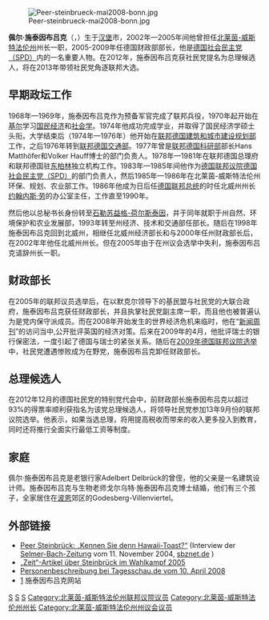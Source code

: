 {{noteTA
|T=zh-tw:佩爾·史坦布律克;zh-cn:佩尔·施泰因布吕克;zh-hk:佩爾·施泰因布呂克;
|1=zh-tw:史坦布律克;zh-cn:施泰因布吕克;zh-hk:施泰因布呂克;
}}
[[File:Peer-steinbrueck-mai2008-bonn.jpg|thumb]]

'''佩尔·施泰因布吕克'''（'''{{lang|de|Peer Steinbrück}}'''，{{bd|1947年|1月10日|catIdx=S}}）生于[[汉堡|汉堡]]市，2002年—2005年间他曾担任[[北莱茵-威斯特法伦州|北莱茵-威斯特法伦州]]州长一职，2005-2009年任德国财政部部长，他是[[德国社会民主党|德国社会民主党（SPD）]]内的一名重要人物。在2012年，施泰因布吕克获社民党提名为总理候选人，将在2013年带领社民党角逐联邦大选。

== 早期政坛工作 ==
1968年—1969年，施泰因布吕克作为预备军官完成了联邦兵役，1970年起开始在[[基尔|基尔]]学习[[国民经济|国民经济]]和[[社会学|社会学]]。1974年他成功完成学业，并取得了国民经济学硕士头衔。大学结束后（1974年—1976年）他开始在[[联邦德国建筑和城市建设规划部|联邦德国建筑和城市建设规划部]]工作，之后1976年转到[[联邦德国交通部|联邦德国交通部]]。1977年曾是[[联邦德国科研部|联邦德国科研部]]部长Hans Matthöfer和Volker Hauff博士的部门负责人。1978年—1981年在联邦德国总理府和联邦德国驻[[东柏林|东柏林]]独立机构工作。1983年—1985年间他作为[[德国联邦议院|德国联邦议院]][[德国社会民主党|德国社会民主党（SPD）]]的部门负责人，然后1985年—1986年在北莱茵-威斯特法伦州环保、规划、农业部工作。1986年他成为日后任[[德国联邦总统|德国联邦总统]]的时任北威州州长[[约翰内斯·劳|约翰内斯·劳]]的办公室主任，工作直至1990年。

然后他以总秘书长身份转至[[石勒苏益格-荷尔斯泰因|石勒苏益格-荷尔斯泰因]]，并于同年就职于州自然、环境保护和农业发展部，1993年转至州经济、技术和交通部任部长。随后在1998年施泰因布吕克回到北威州，相继任北威州经济部长和与2000年任州财政部长后，在2002年年他任北威州州长。但在2005年由于在州议会选举中失利，施泰因布吕克请辞州长一职。

== 财政部长 ==
在2005年的联邦议员选举后，在以默克尔领导下的基民盟与社民党的大联合政府，施泰因布吕克获任财政部长，并且执掌社民党副主席一职，而且他也被普遍认为是党内保守派成员。而在2008年开始发生的世界经济危机来临时，他在“[[新闻周刊|新闻周刊]]”的访问当中,公开批评英国的经济对策。后来在2009年的4月，他批评瑞士的银行保密法，一度引起了德国与瑞士的紧张关系。随后在[[2009年德国联邦议院选举|2009年德国联邦议院选举]]中，社民党遭遇惨败成为在野党，施泰因布吕克卸任财政部长。

== 总理候选人 ==
在2012年12月的德国社民党的特别党代会中，前财政部长施泰因布吕克以超过93%的得票率顺利获指名为该党总理候选人，将领导社民党参加13年9月份的联邦议院选举。他表示，如果当选总理，将用提高税收而带来的收入更多投入到教育，同时还将推行全面实行最低工资等制度。

== 家庭 ==

佩尔·施泰因布吕克是老银行家Adelbert Delbrück的曾侄，他的父亲是一名建筑设计师。施泰因布吕克与生物老师戈尔乌特·施泰因布吕克博士结婚，他们有三个孩子，全家居住在[[波恩|波恩]]郊区的Godesberg-Villenviertel。

== 外部链接 ==
* [http://www.sbznet.de/?rubrik=politix&thema=04-12-08-01 Peer Steinbrück: „Kennen Sie denn Hawaii-Toast?“] {{Wayback|url=http://www.sbznet.de/?rubrik=politix&thema=04-12-08-01 |date=20160303192227 }} (Interview der [[Selmer-Bach-Zeitung|Selmer-Bach-Zeitung]] vom 11. November 2004, [http://www.sbznet.de sbznet.de] {{Wayback|url=http://www.sbznet.de/ |date=20201029052202 }})
* [http://www.zeit.de/2005/20/PeerSteinbr_9fck „Zeit“-Artikel über Steinbrück im Wahlkampf 2005] {{Wayback|url=http://www.zeit.de/2005/20/PeerSteinbr_9fck |date=20191225150906 }}
* [https://web.archive.org/web/20090202114059/http://www.tagesschau.de/inland/steinbrueck56.html Personenbeschreibung bei Tagesschau.de vom 10. April 2008]
* [http://peer-steinbrueck.de/] {{Wayback|url=http://peer-steinbrueck.de/ |date=20161019161959 }}施泰因布吕克网站

{{start box}}
{{s-before|[[汉斯·艾歇尔|汉斯·艾歇尔]]}}
{{s-title|[[联邦德国财政部长|联邦德国财政部长]]|2005年-2009年}}
{{s-after|[[沃尔夫冈·朔伊布勒|沃尔夫冈·朔伊布勒]]}}
{{end box}}

{{start box}}
{{s-before|[http://de.wikipedia.org/wiki/Wolfgang_Clement Wolfgang Clement]}}
{{s-title|[[北莱茵-威斯特法伦州州长|北莱茵-威斯特法伦州州长]]|2002年-2005年}}
{{s-after|[http://de.wikipedia.org/wiki/J%C3%BCrgen_R%C3%BCttgers Jürgen Rüttgers]}}
{{end box}}

{{德意志联邦共和国财政部长}}

{{Authority control}}
[[Category:德意志联邦共和国财政部长|S]]
[[Category:基爾大學校友|S]]
[[Category:漢堡人|S]]
[[Category:北莱茵-威斯特法伦州联邦议院议员|Category:北莱茵-威斯特法伦州联邦议院议员]]
[[Category:北莱茵-威斯特法伦州州长|Category:北莱茵-威斯特法伦州州长]]
[[Category:北莱茵-威斯特法伦州州议会议员|Category:北莱茵-威斯特法伦州州议会议员]]